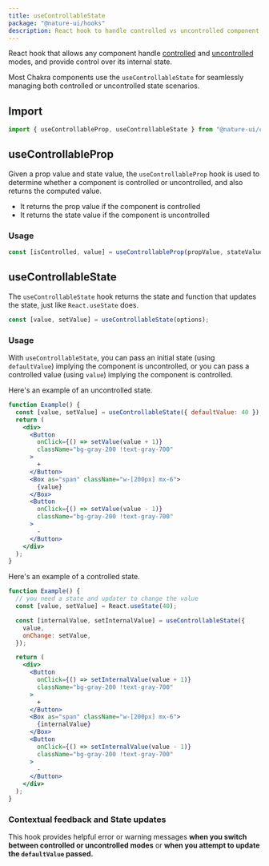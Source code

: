```yaml
---
title: useControllableState
package: "@nature-ui/hooks"
description: React hook to handle controlled vs uncontrolled component scenarios
---
```


React hook that allows any component handle
[controlled](https://reactjs.org/docs/forms.html#controlled-components) and
[uncontrolled](https://reactjs.org/docs/uncontrolled-components.html) modes, and
provide control over its internal state.

Most Chakra components use the `useControllableState` for seamlessly managing
both controlled or uncontrolled state scenarios.

## Import

```js
import { useControllableProp, useControllableState } from "@nature-ui/core";
```

## useControllableProp

Given a prop value and state value, the `useControllableProp` hook is used to
determine whether a component is controlled or uncontrolled, and also returns
the computed value.

- It returns the prop value if the component is controlled
- It returns the state value if the component is uncontrolled

### Usage

```jsx live=false
const [isControlled, value] = useControllableProp(propValue, stateValue);
```

## useControllableState

The `useControllableState` hook returns the state and function that updates the
state, just like `React.useState` does.

```js live=false
const [value, setValue] = useControllableState(options);
```

### Usage

With `useControllableState`, you can pass an initial state (using
`defaultValue`) implying the component is uncontrolled, or you can pass a
controlled value (using `value`) implying the component is controlled.

Here's an example of an uncontrolled state.

```jsx
function Example() {
  const [value, setValue] = useControllableState({ defaultValue: 40 });
  return (
    <div>
      <Button
        onClick={() => setValue(value + 1)}
        className="bg-gray-200 !text-gray-700"
      >
        +
      </Button>
      <Box as="span" className="w-[200px] mx-6">
        {value}
      </Box>
      <Button
        onClick={() => setValue(value - 1)}
        className="bg-gray-200 !text-gray-700"
      >
        -
      </Button>
    </div>
  );
}
```

Here's an example of a controlled state.

```jsx
function Example() {
  // you need a state and updater to change the value
  const [value, setValue] = React.useState(40);

  const [internalValue, setInternalValue] = useControllableState({
    value,
    onChange: setValue,
  });

  return (
    <div>
      <Button
        onClick={() => setInternalValue(value + 1)}
        className="bg-gray-200 !text-gray-700"
      >
        +
      </Button>
      <Box as="span" className="w-[200px] mx-6">
        {internalValue}
      </Box>
      <Button
        onClick={() => setInternalValue(value - 1)}
        className="bg-gray-200 !text-gray-700"
      >
        -
      </Button>
    </div>
  );
}
```

### Contextual feedback and State updates

This hook provides helpful error or warning messages **when you switch between
controlled or uncontrolled modes** or **when you attempt to update the
`defaultValue` passed.**
